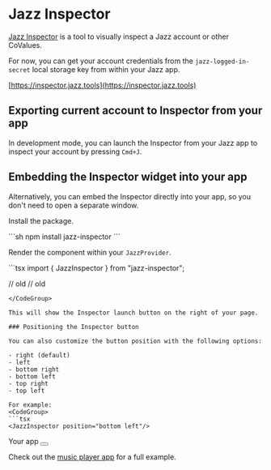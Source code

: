 
# Jazz Inspector

[Jazz Inspector](https://inspector.jazz.tools) is a tool to visually inspect a Jazz account or other CoValues.

For now, you can get your account credentials from the `jazz-logged-in-secret` local storage key from within your Jazz app.

[https://inspector.jazz.tools](https://inspector.jazz.tools)

## Exporting current account to Inspector from your app

In development mode, you can launch the Inspector from your Jazz app to inspect your account by pressing `Cmd+J`.

## Embedding the Inspector widget into your app

Alternatively, you can embed the Inspector directly into your app, so you don't need to open a separate window.

Install the package.

<CodeGroup>
```sh
npm install jazz-inspector
```
</CodeGroup>

Render the component within your `JazzProvider`.

<CodeGroup>
```tsx
import { JazzInspector } from "jazz-inspector";

<JazzProvider> // old
  <JazzInspector />
</JazzProvider> // old
```
</CodeGroup>

This will show the Inspector launch button on the right of your page.

### Positioning the Inspector button

You can also customize the button position with the following options:

- right (default)
- left
- bottom right
- bottom left
- top right
- top left

For example:
<CodeGroup>
```tsx
<JazzInspector position="bottom left"/>
```
</CodeGroup>

<div className="bg-stone-200 flex items-center justify-center h-72 relative dark:bg-stone-900 mt-5">
  <span>Your app</span>

  <button className="size-10 p-1.5 border rounded-lg left-4 bottom-4 absolute bg-white shadow-sm" type="button">
    <JazzIcon className="w-full h-auto"/>
  </button>
</div>

Check out the [music player app](https://github.com/garden-co/jazz/blob/main/examples/music-player/src/2_main.tsx) for a full example.
